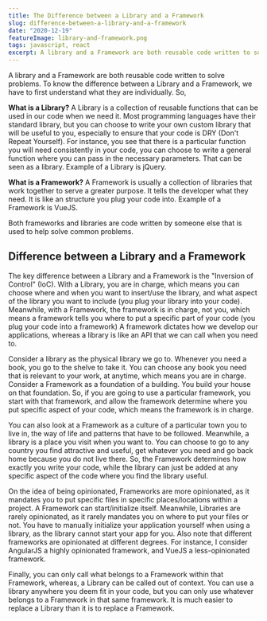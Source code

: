 ```yaml
---
title: The Difference between a Library and a Framework
slug: difference-between-a-library-and-a-framework
date: "2020-12-19"
featureImage: library-and-framework.png
tags: javascript, react
excerpt: A library and a Framework are both reusable code written to solve problems. To know the difference between a Library and a Framework, we have to first understand what they are individually.
---
```


A library and a Framework are both reusable code written to solve problems. To know the difference between a Library and a Framework, we have to first understand what they are individually.
So,

**What is a Library?**
A Library is a collection of reusable functions that can be used in our code when we need it. Most programming languages have their standard library, but you can choose to write your own custom library that will be useful to you, especially to ensure that your code is DRY (Don't Repeat Yourself). For instance, you see that there is a particular function you will need consistently in your code, you can choose to write a general function where you can pass in the necessary parameters. That can be seen as a library. Example of a Library is jQuery.

**What is a Framework?**
A Framework is usually a collection of libraries that work together to serve a greater purpose. It tells the developer what they need. It is like an structure you plug your code into. Example of a Framework is VueJS.

Both frameworks and libraries are code written by someone else that is used to help solve common problems.

## **Difference between a Library and a Framework**

The key difference between a Library and a Framework is the "Inversion of Control" (IoC). With a Library, you are in charge, which means you can choose where and when you want to insert/use the library, and what aspect of the library you want to include (you plug your library into your code). Meanwhile, with a Framework, the framework is in charge, not you, which means a framework tells you where to put a specific part of your code (you plug your code into a framework) A framework dictates how we develop our applications, whereas a library is like an API that we can call when you need to.

Consider a library as the physical library we go to. Whenever you need a book, you go to the shelve to take it. You can choose any book you need that is relevant to your work, at anytime, which means you are in charge.
Consider a Framework as a foundation of a building. You build your house on that foundation. So, if you are going to use a particular framework, you start with that framework, and allow the framework determine where you put specific aspect of your code, which means the framework is in charge.

You can also look at a Framework as a culture of a particular town you to live in, the way of life and patterns that have to be followed. Meanwhile, a library is a place you visit when you want to. You can choose to go to any country you find attractive and useful, get whatever you need and go back home because you do not live there. So, the Framework determines how exactly you write your code, while the library can just be added at any specific aspect of the code where you find the library useful.

On the idea of being opinionated, Frameworks are more opinionated, as it mandates you to put specific files in specific places/locations within a project. A Framework can start/initialize itself. Meanwhile, Libraries are rarely opinionated, as it rarely mandates you on where to put your files or not. You have to manually initialize your application yourself when using a library, as the library cannot start your app for you.
Also note that different frameworks are opinionated at different degrees. For instance, I consider AngularJS a highly opinionated framework, and VueJS a less-opinionated framework.

Finally, you can only call what belongs to a Framework within that Framework, whereas, a Library can be called out of context. You can use a library anywhere you deem fit in your code, but you can only use whatever belongs to a Framework in that same framework. It is much easier to replace a Library than it is to replace a Framework.
